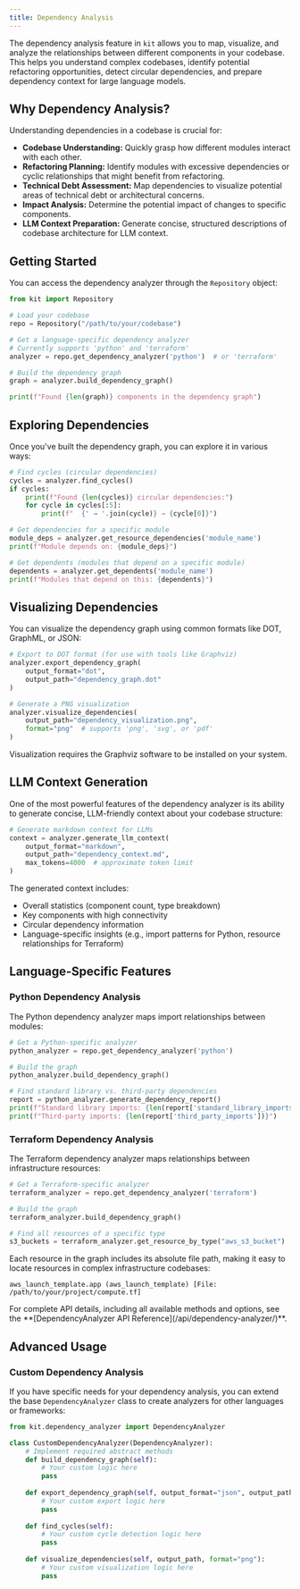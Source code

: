 ```yaml
---
title: Dependency Analysis
---
```



The dependency analysis feature in `kit` allows you to map, visualize, and analyze the relationships between different components in your codebase. This helps you understand complex codebases, identify potential refactoring opportunities, detect circular dependencies, and prepare dependency context for large language models.

## Why Dependency Analysis?

Understanding dependencies in a codebase is crucial for:

- **Codebase Understanding:** Quickly grasp how different modules interact with each other.
- **Refactoring Planning:** Identify modules with excessive dependencies or cyclic relationships that might benefit from refactoring.
- **Technical Debt Assessment:** Map dependencies to visualize potential areas of technical debt or architectural concerns.
- **Impact Analysis:** Determine the potential impact of changes to specific components.
- **LLM Context Preparation:** Generate concise, structured descriptions of codebase architecture for LLM context.

## Getting Started

You can access the dependency analyzer through the `Repository` object:

```python
from kit import Repository

# Load your codebase
repo = Repository("/path/to/your/codebase")

# Get a language-specific dependency analyzer
# Currently supports 'python' and 'terraform'
analyzer = repo.get_dependency_analyzer('python')  # or 'terraform'

# Build the dependency graph
graph = analyzer.build_dependency_graph()

print(f"Found {len(graph)} components in the dependency graph")
```

## Exploring Dependencies

Once you've built the dependency graph, you can explore it in various ways:

```python
# Find cycles (circular dependencies)
cycles = analyzer.find_cycles()
if cycles:
    print(f"Found {len(cycles)} circular dependencies:")
    for cycle in cycles[:5]:
        print(f"  {' → '.join(cycle)} → {cycle[0]}")

# Get dependencies for a specific module
module_deps = analyzer.get_resource_dependencies('module_name')
print(f"Module depends on: {module_deps}")

# Get dependents (modules that depend on a specific module)
dependents = analyzer.get_dependents('module_name')
print(f"Modules that depend on this: {dependents}")
```

## Visualizing Dependencies

You can visualize the dependency graph using common formats like DOT, GraphML, or JSON:

```python
# Export to DOT format (for use with tools like Graphviz)
analyzer.export_dependency_graph(
    output_format="dot",
    output_path="dependency_graph.dot"
)

# Generate a PNG visualization
analyzer.visualize_dependencies(
    output_path="dependency_visualization.png",
    format="png"  # supports 'png', 'svg', or 'pdf'
)
```

<Aside type="note">
  Visualization requires the Graphviz software to be installed on your system.
</Aside>

## LLM Context Generation

One of the most powerful features of the dependency analyzer is its ability to generate concise, LLM-friendly context about your codebase structure:

```python
# Generate markdown context for LLMs
context = analyzer.generate_llm_context(
    output_format="markdown",
    output_path="dependency_context.md",
    max_tokens=4000  # approximate token limit
)
```

The generated context includes:
- Overall statistics (component count, type breakdown)
- Key components with high connectivity
- Circular dependency information
- Language-specific insights (e.g., import patterns for Python, resource relationships for Terraform)

## Language-Specific Features

### Python Dependency Analysis

The Python dependency analyzer maps import relationships between modules:

```python
# Get a Python-specific analyzer
python_analyzer = repo.get_dependency_analyzer('python')

# Build the graph
python_analyzer.build_dependency_graph()

# Find standard library vs. third-party dependencies
report = python_analyzer.generate_dependency_report()
print(f"Standard library imports: {len(report['standard_library_imports'])}")
print(f"Third-party imports: {len(report['third_party_imports'])}")
```

### Terraform Dependency Analysis

The Terraform dependency analyzer maps relationships between infrastructure resources:

```python
# Get a Terraform-specific analyzer
terraform_analyzer = repo.get_dependency_analyzer('terraform')

# Build the graph
terraform_analyzer.build_dependency_graph()

# Find all resources of a specific type
s3_buckets = terraform_analyzer.get_resource_by_type("aws_s3_bucket")
```

Each resource in the graph includes its absolute file path, making it easy to locate resources in complex infrastructure codebases:

```
aws_launch_template.app (aws_launch_template) [File: /path/to/your/project/compute.tf]
```

<Aside type="tip">
  For complete API details, including all available methods and options, see the **[DependencyAnalyzer API Reference](/api/dependency-analyzer/)**.
</Aside>

## Advanced Usage

### Custom Dependency Analysis

If you have specific needs for your dependency analysis, you can extend the base `DependencyAnalyzer` class to create analyzers for other languages or frameworks:

```python
from kit.dependency_analyzer import DependencyAnalyzer

class CustomDependencyAnalyzer(DependencyAnalyzer):
    # Implement required abstract methods
    def build_dependency_graph(self):
        # Your custom logic here
        pass
        
    def export_dependency_graph(self, output_format="json", output_path=None):
        # Your custom export logic here
        pass
        
    def find_cycles(self):
        # Your custom cycle detection logic here
        pass
        
    def visualize_dependencies(self, output_path, format="png"):
        # Your custom visualization logic here
        pass
```

